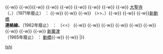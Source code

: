 {{鐵道路線|
| 模板名稱 = 加南線
| 名稱 = [[File:Hokutetsu logomark.svg|18px|北鐵社章]] <small>[[北陸鐵道]]</small> {{Translink|ja|北陸鉄道加南線|加南線}}
| 代表色  =  darkorange
| 背景顏色 = #ccc
| 車站列表 = '''{{Translink|ja|北陸鉄道山中線|山中線}}'''（1971年廢止） ： {{Translink|ja|山中駅|山中站|山中}}{{-w}} {{Translink|ja|新塚谷駅|新塚谷站|新塚谷}}{{-w}} {{Translink|ja|新家工業前駅|新家工業前站|新家工業前}}{{-w}}{{Translink|ja|旭町駅 (石川県)|旭町站 (石川縣)|旭町}}{{-w}} {{Translink|ja|長谷田駅|長谷田站|長谷田}}{{-w}} {{Translink|ja|中田駅 (石川県)|中田站 (石川縣)|中田}}{{-w}} {{Translink|ja|二天駅|二天站|二天}}{{-w}} {{Translink|ja|河南駅|河南站 (日本)|河南}}{{-w}} {{Translink|ja|黒瀬駅|黑瀨站|黑瀨}}{{-w}} {{Translink|ja|帝国繊維前駅|帝國纖維前站|帝國纖維前}}{{-w}} [[大聖寺站|大聖寺]]<br />'''{{Translink|ja|北陸鉄道山代線|山代線}}'''（'''{{Translink|ja|北陸鉄道連絡線|連絡線}}'''、'''{{Translink|ja|北陸鉄道動橋線|動橋線}}'''）（1971年廢止） ： {{Translink|ja|河南駅|河南站 (日本)|河南}}{{-w}} {{Translink|ja|山代駅|山代站|山代}}{{-w}} {{Translink|ja|山代東口駅|山代東口站|山代東口}}{{-w}} {{Translink|ja|宇和野駅|宇和野站|宇和野}} （&gt;&gt;{{Translink|ja|北陸鉄道連絡線|連絡線|粟津溫泉}}、{{Translink|ja|北陸鉄道粟津線|粟津線|新粟津方向}}）{{-w}} {{Translink|ja|庄学校前駅|庄學校前站|庄學校前}}{{-w}} {{Translink|ja|庄駅|庄站|庄}}{{-w}}[[動橋站|新動橋]]<br />'''連絡線、{{Translink|ja|北陸鉄道粟津線|粟津線}}'''（1962年廢止） ： （{{Translink|ja|北陸鉄道連絡線|連絡線|河南方向}}&lt;&lt;） {{Translink|ja|宇和野駅|宇和野站|宇和野}}{{-w}} {{Translink|ja|二ッ屋駅|二屋站|二屋}}{{-w}} {{Translink|ja|勅使駅|勅使站|勅使}}{{-w}} {{Translink|ja|栄谷駅|榮谷站|榮谷}}{{-w}} {{Translink|ja|那谷寺駅|那谷寺站|那谷寺}}{{-w}} {{Translink|ja|馬場駅 (石川県)|馬場站 (石川縣)|馬場}}{{-w}} {{Translink|ja|粟津温泉駅|粟津溫泉站|粟津溫泉}}{{-w}} {{Translink|ja|林駅 (石川県)|林站 (石川縣)|林}}{{-w}} {{Translink|ja|下粟津駅|下粟津站|下粟津}}{{-w}} [[粟津站 (石川縣)|新粟津]]<br />'''{{Translink|ja|北陸鉄道片山津線|片山津線}}'''（1965年廢止） ： [[動橋站|動橋]]{{-w}} {{Translink|ja|片山津本町駅|片山津本町站|片山津本町}}{{-w}} {{Translink|ja|片山津駅|片山津站|片山津}}
|}}<noinclude>
[[Category:北陸鐵道路線模板|Ishi]]

</noinclude>